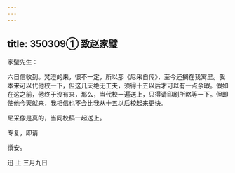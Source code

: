 ```yaml
---
---
---
```

title: 350309① 致赵家璧
---




家璧先生：

六日信收到。梵澄的来，很不一定，所以那《尼采自传》，至今还搁在我寓里。我本来可以代他校一下，但这几天绝无工夫，须得十五以后才可以有一点余暇。假如在这之前，他终于没有来，那么，当代校一遍送上，只得请印刷所略等一下。但即使他今天就来，我相信也不会比我从十五以后校起来更快。

尼采像是真的，当同校稿一起送上。

专复，即请

撰安。

迅 上 三月九日